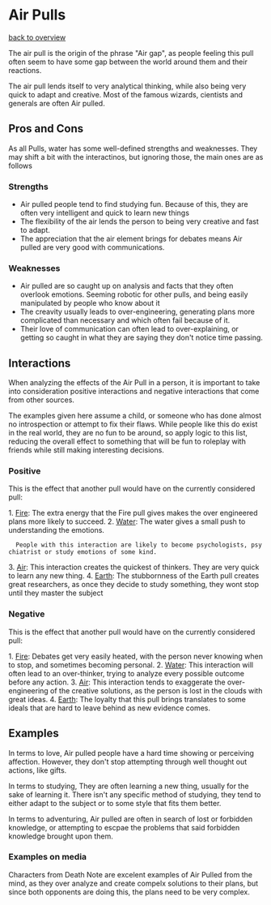 = Air Pulls =
[[overview.wiki|back to overview]]

The air pull is the origin of the phrase "Air gap", as people feeling this pull often seem to have some gap between the world around them and their reactions.

The air pull lends itself to very analytical thinking, while also being very quick to adapt and creative. Most of the famous wizards, cientists and generals are often Air pulled.

== Pros and Cons ==

As all Pulls, water has some well-defined strengths and weaknesses. They may shift a bit with the interactinos, but ignoring those, the main ones are as follows

=== Strengths ===

* Air pulled people tend to find studying fun. Because of this, they are often very intelligent and quick to learn new things
* The flexibility of the air lends the person to being very creative and fast to adapt.
* The appreciation that the air element brings for debates means Air pulled are very good with communications.

=== Weaknesses ===

* Air pulled are so caught up on analysis and facts that they often overlook emotions. Seeming robotic for other pulls, and being easily manipulated by people who know about it
* The creavity usually leads to over-engineering, generating plans more complicated than necessary and which often fail because of it.
* Their love of communication can often lead to over-explaining, or getting so caught in what they are saying they don't notice time passing.

== Interactions ==

When analyzing the effects of the Air Pull in a person, it is important to take into consideration positive interactions and negative interactions that come from other sources.

The examples given here assume a child, or someone who has done almost no introspection or attempt to fix their flaws. While people like this do exist in the real world, they are no fun to be around, so apply logic to this list, reducing the overall effect to something that will be fun to roleplay with friends while still making interesting decisions.

=== Positive ===

This is the effect that another pull would have on the currently considered pull:

1. [[fire.wiki|Fire]]: The extra energy that the Fire pull gives makes the over engineered plans more likely to succeed.
2. [[water.wiki|Water]]: The water gives a small push to understanding the emotions. 
   People with this interaction are likely to become psychologists, psychiatrist or study emotions of some kind.
3. [[air.wiki|Air]]: This interaction creates the quickest of thinkers. They are very quick to learn any new thing.
4. [[earth.wiki|Earth]]: The stubbornness of the Earth pull creates great researchers, as once they decide to study something, they wont stop until they master the subject

=== Negative ===

This is the effect that another pull would have on the currently considered pull:

1. [[fire.wiki|Fire]]: Debates get very easily heated, with the person never knowing when to stop, and sometimes becoming personal.
2. [[water.wiki|Water]]: This interaction will often lead to an over-thinker, trying to analyze every possible outcome before any action.
3. [[air.wiki|Air]]: This interaction tends to exaggerate the over-engineering of the creative solutions, as the person is lost in the clouds with great ideas.
4. [[earth.wiki|Earth]]: The loyalty that this pull brings translates to some ideals that are hard to leave behind as new evidence comes. 

== Examples ==

In terms to love, Air pulled people have a hard time showing or perceiving affection. However, they don't stop attempting through well thought out actions, like gifts. 

In terms to studying, They are often learning a new thing, usually for the sake of learning it. There isn't any specific method of studying, they tend to either adapt to the subject or to some style that fits them better.

In terms to adventuring, Air pulled are often in search of lost or forbidden knowledge, or attempting to escpae the problems that said forbidden knowledge brought upon them. 

=== Examples on media ===

Characters from Death Note are excelent examples of Air Pulled from the mind, as they over analyze and create compelx solutions to their plans, but since both opponents are doing this, the plans need to be very complex.
